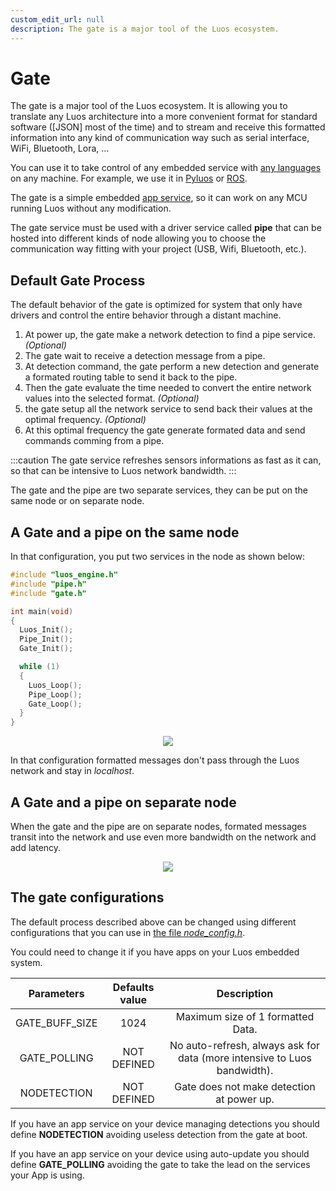 ```yaml
---
custom_edit_url: null
description: The gate is a major tool of the Luos ecosystem.
---
```



# Gate

The gate is a major tool of the Luos ecosystem. It is allowing you to translate any Luos architecture into a more convenient format for standard software ([JSON] most of the time) and to stream and receive this formatted information into any kind of communication way such as serial interface, WiFi, Bluetooth, Lora, ...

You can use it to take control of any embedded service with [any languages](/docs/api) on any machine. For example, we use it in [Pyluos](/docs/tools/pyluos) or [ROS](/docs/tools/ros).

The gate is a simple embedded [app service](../luos-technology/services/service-api#apps-guidelines), so it can work on any MCU running Luos without any modification.

The gate service must be used with a driver service called **pipe** that can be hosted into different kinds of <Tooltip def={customFields.node_def}>node</Tooltip> allowing you to choose the communication way fitting with your project (USB, Wifi, Bluetooth, etc.).

## Default Gate Process

The default behavior of the gate is optimized for system that only have drivers and control the entire behavior through a distant machine.

1.  At power up, the gate make a network detection to find a pipe service. _(Optional)_
2.  The gate wait to receive a detection message from a pipe.
3.  At detection command, the gate perform a new detection and generate a formated routing table to send it back to the pipe.
4.  Then the gate evaluate the time needed to convert the entire network values into the selected format. _(Optional)_
5.  the gate setup all the network service to send back their values at the optimal frequency. _(Optional)_
6.  At this optimal frequency the gate generate formated data and send commands comming from a pipe.

:::caution
The gate service refreshes sensors informations as fast as it can, so that can be intensive to Luos network bandwidth.
:::

The gate and the pipe are two separate services, they can be put on the same node or on separate node.

## A Gate and a pipe on the same node

In that configuration, you put two services in the node as shown below:

```c
#include "luos_engine.h"
#include "pipe.h"
#include "gate.h"

int main(void)
{
  Luos_Init();
  Pipe_Init();
  Gate_Init();

  while (1)
  {
    Luos_Loop();
    Pipe_Loop();
    Gate_Loop();
  }
}
```

<div align="center">
  <Image src="/img/gate_pipe.svg" darkSrc="/img/gate_pipe_dark.svg" />
</div>

In that configuration formatted messages don't pass through the Luos network and stay in _localhost_.

## A Gate and a pipe on separate node

When the gate and the pipe are on separate nodes, formated messages transit into the network and use even more bandwidth on the network and add latency.

<div align="center">
  <Image src="/img/gate_pipe_separate.svg" darkSrc="/img/gate_pipe_separate-dark.svg" />
</div>

## The gate configurations

The default process described above can be changed using different configurations that you can use in [the file _node_config.h_](/docs/luos-technology/basics/orga#configuration).

You could need to change it if you have apps on your Luos embedded system.

|   Parameters   | Defaults value |                               Description                                |
| :------------: | :------------: | :----------------------------------------------------------------------: |
| GATE_BUFF_SIZE |      1024      |                    Maximum size of 1 formatted Data.                     |
|  GATE_POLLING  |  NOT DEFINED   | No auto-refresh, always ask for data (more intensive to Luos bandwidth). |
|  NODETECTION   |  NOT DEFINED   |                Gate does not make detection at power up.                 |

If you have an app service on your device managing detections you should define **NODETECTION** avoiding useless detection from the gate at boot.

If you have an app service on your device using auto-update you should define **GATE_POLLING** avoiding the gate to take the lead on the services your App is using.
